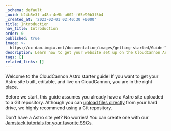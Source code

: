 ```yaml
---
_schema: default
_uuid: b24b5e3f-a48a-4e9b-a602-f65e90b3f5b4
_created_at: '2023-02-01 02:40:30 +0000'
title: Introduction
nav_title: Introduction
order: 0
published: true
image: >-
  https://cc-dam.imgix.net/documentation/images/getting-started/Guide-Thumbnails/CloudCannon-Getting-Started-Thumbnail-Astro.png
description: Learn how to get your website set up on the CloudCannon Astro CMS.
tags: []
related_links: []
---
```

Welcome to the CloudCannon Astro starter guide! If you want to get your Astro site built, editable, and live on CloudCannon, you are in the right place.

Before we start, this guide assumes you already have a Astro site uploaded to a Git repository. Although you can <a target="_blank" rel="noopener" href="https://cloudcannon.com/documentation/articles/add-files-with-direct-upload/">upload files directly</a> from your hard drive, we highly recommend using a Git repository.

Don’t have a Astro site yet? No worries! You can create one with our <a target="_blank" rel="noopener" href="https://cloudcannon.com/tutorials/">Jamstack tutorials for your favorite SSGs</a>.